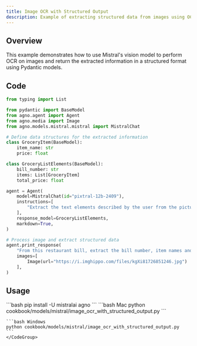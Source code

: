 ```yaml
---
title: Image OCR with Structured Output
description: Example of extracting structured data from images using OCR capabilities
---
```


## Overview
This example demonstrates how to use Mistral's vision model to perform OCR on images and return the extracted information in a structured format using Pydantic models.

## Code

```python cookbook/models/mistral/image_ocr_with_structured_output.py
from typing import List

from pydantic import BaseModel
from agno.agent import Agent
from agno.media import Image
from agno.models.mistral.mistral import MistralChat

# Define data structures for the extracted information
class GroceryItem(BaseModel):
    item_name: str
    price: float

class GroceryListElements(BaseModel):
    bill_number: str
    items: List[GroceryItem]
    total_price: float

agent = Agent(
    model=MistralChat(id="pixtral-12b-2409"),
    instructions=[
        "Extract the text elements described by the user from the picture",
    ],
    response_model=GroceryListElements,
    markdown=True,
)

# Process image and extract structured data
agent.print_response(
    "From this restaurant bill, extract the bill number, item names and associated prices, and total price and return it as a string in a Json object",
    images=[
        Image(url="https://i.imghippo.com/files/kgXi81726851246.jpg")
    ],
)
```

## Usage

<Steps>
  <Snippet file="create-venv-step.mdx" />

  <Step title="Install libraries">
    ```bash
    pip install -U mistralai agno
    ```
  </Step>

  <Step title="Run Agent">
    <CodeGroup>
    ```bash Mac
    python cookbook/models/mistral/image_ocr_with_structured_output.py
    ```

    ```bash Windows
    python cookbook/models/mistral/image_ocr_with_structured_output.py
    ```
    </CodeGroup>
  </Step>
</Steps> 
